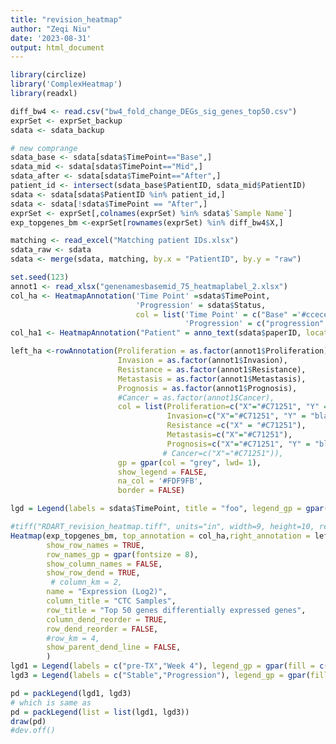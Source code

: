 ```yaml
---
title: "revision_heatmap"
author: "Zeqi Niu"
date: '2023-08-31'
output: html_document
---
```


```r
library(circlize)
library('ComplexHeatmap')
library(readxl)
```


```r
diff_bw4 <- read.csv("bw4_fold_change_DEGs_sig_genes_top50.csv")
exprSet <- exprSet_backup
sdata <- sdata_backup

# new comprange
sdata_base <- sdata[sdata$TimePoint=="Base",]
sdata_mid <- sdata[sdata$TimePoint=="Mid",]
sdata_after <- sdata[sdata$TimePoint=="After",]
patient_id <- intersect(sdata_base$PatientID, sdata_mid$PatientID)
sdata <- sdata[sdata$PatientID %in% patient_id,]
sdata <- sdata[!sdata$TimePoint == "After",]
exprSet <- exprSet[,colnames(exprSet) %in% sdata$`Sample Name`]
exp_topgenes_bm <-exprSet[rownames(exprSet) %in% diff_bw4$X,]
```

```r
matching <- read_excel("Matching patient IDs.xlsx")
sdata_raw <- sdata
sdata <- merge(sdata, matching, by.x = "PatientID", by.y = "raw")
```

```r
set.seed(123)
annot1 <- read_xlsx("genenamesbasemid_75_heatmaplabel_2.xlsx")
col_ha <- HeatmapAnnotation('Time Point' =sdata$TimePoint,  
                            'Progression' = sdata$Status,
                            col = list('Time Point' = c("Base" ='#ccece6', "Mid" ='#41ae76'),
                                       'Progression' = c("progression" = "#2b8cbe", "stable" = "#ece7f2")))
col_ha1 <- HeatmapAnnotation("Patient" = anno_text(sdata$paperID, location = 0.5, just = "center"))

left_ha <-rowAnnotation(Proliferation = as.factor(annot1$Proliferation),
                        Invasion = as.factor(annot1$Invasion), 
                        Resistance = as.factor(annot1$Resistance),
                        Metastasis = as.factor(annot1$Metastasis),
                        Prognosis = as.factor(annot1$Prognosis), 
                        #Cancer = as.factor(annot1$Cancer),
                        col = list(Proliferation=c("X"="#C71251", "Y" = "black"), 
                                   Invasion=c("X"="#C71251", "Y" = "black"),
                                   Resistance =c("X" = "#C71251"),
                                   Metastasis=c("X"="#C71251"),
                                   Prognosis=c("X"="#C71251", "Y" = "black")),
                                  # Cancer=c("X"="#C71251")),
                        gp = gpar(col = "grey", lwd= 1),
                        show_legend = FALSE, 
                        na_col = '#FDF9FB', 
                        border = FALSE) 

lgd = Legend(labels = sdata$TimePoint, title = "foo", legend_gp = gpar(fill = 1:6))
```
```r
#tiff("RDART_revision_heatmap.tiff", units="in", width=9, height=10, res=300)
Heatmap(exp_topgenes_bm, top_annotation = col_ha,right_annotation = left_ha, bottom_annotation = col_ha1,
        show_row_names = TRUE,
        row_names_gp = gpar(fontsize = 8),
        show_column_names = FALSE, 
        show_row_dend = TRUE, 
         # column_km = 2, 
        name = "Expression (Log2)",
        column_title = "CTC Samples",
        row_title = "Top 50 genes differentially expressed genes",
        column_dend_reorder = TRUE,
        row_dend_reorder = FALSE,
        #row_km = 4, 
        show_parent_dend_line = FALSE,
        )
lgd1 = Legend(labels = c("pre-TX","Week 4"), legend_gp = gpar(fill = c('#ccece6','#41ae76')), title = "Patient Outcome")
lgd3 = Legend(labels = c("Stable","Progression"), legend_gp = gpar(fill = c('#ece7f2','#2b8cbe')), title = "Time Point")

pd = packLegend(lgd1, lgd3)
# which is same as 
pd = packLegend(list = list(lgd1, lgd3))
draw(pd)
#dev.off()
```

